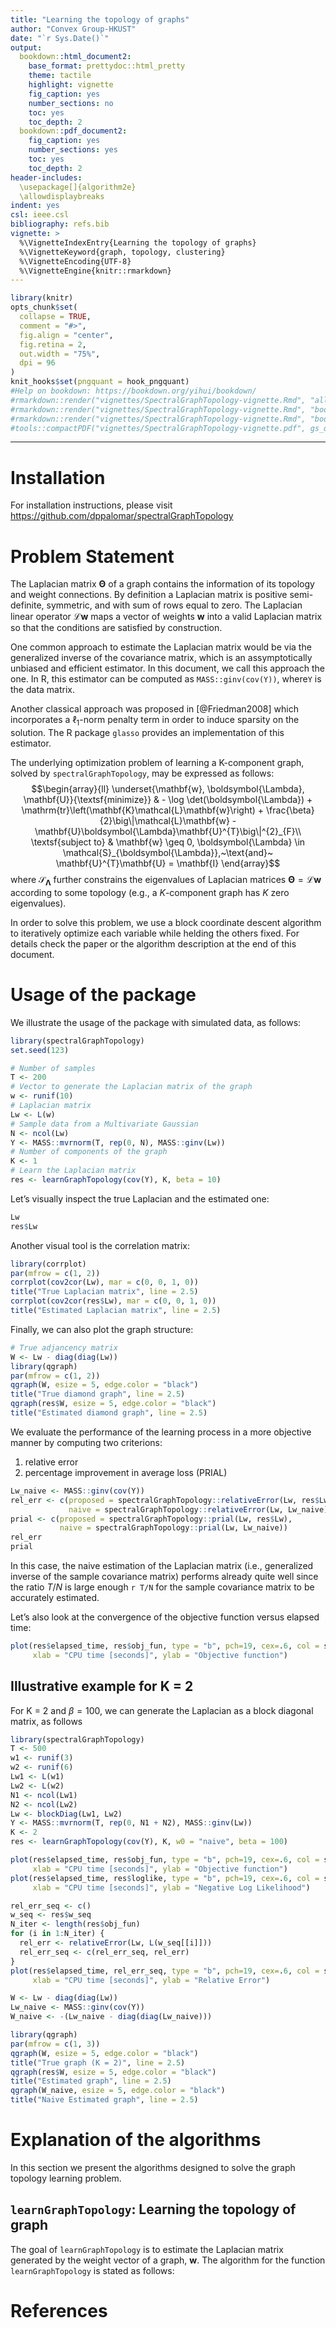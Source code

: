 ```yaml
---
title: "Learning the topology of graphs"
author: "Convex Group-HKUST"
date: "`r Sys.Date()`"
output:
  bookdown::html_document2:
    base_format: prettydoc::html_pretty
    theme: tactile
    highlight: vignette
    fig_caption: yes
    number_sections: no
    toc: yes
    toc_depth: 2
  bookdown::pdf_document2:
    fig_caption: yes
    number_sections: yes
    toc: yes
    toc_depth: 2
header-includes:
  \usepackage[]{algorithm2e}
  \allowdisplaybreaks
indent: yes
csl: ieee.csl
bibliography: refs.bib
vignette: >
  %\VignetteIndexEntry{Learning the topology of graphs}
  %\VignetteKeyword{graph, topology, clustering}
  %\VignetteEncoding{UTF-8}
  %\VignetteEngine{knitr::rmarkdown}
---
```


```r
library(knitr)
opts_chunk$set(
  collapse = TRUE,
  comment = "#>",
  fig.align = "center",
  fig.retina = 2,
  out.width = "75%",
  dpi = 96
)
knit_hooks$set(pngquant = hook_pngquant)
#Help on bookdown: https://bookdown.org/yihui/bookdown/
#rmarkdown::render("vignettes/SpectralGraphTopology-vignette.Rmd", "all")
#rmarkdown::render("vignettes/SpectralGraphTopology-vignette.Rmd", "bookdown::html_document2")
#rmarkdown::render("vignettes/SpectralGraphTopology-vignette.Rmd", "bookdown::pdf_document2")
#tools::compactPDF("vignettes/SpectralGraphTopology-vignette.pdf", gs_quality = "ebook")
```

-----------

# Installation

For installation instructions, please visit
[https://github.com/dppalomar/spectralGraphTopology](https://github.com/dppalomar/spectralGraphTopology)

# Problem Statement
The Laplacian matrix $\boldsymbol{\Theta}$ of a graph contains the information
of its topology and weight connections. By definition a Laplacian matrix is
positive semi-definite, symmetric, and with sum of rows equal to zero. The
Laplacian linear operator $\mathcal{L}\mathbf{w}$ maps a vector of weights
$\mathbf{w}$ into a valid Laplacian matrix so that the conditions are satisfied
by construction.

One common approach to estimate the Laplacian matrix would be via the generalized
inverse of the covariance matrix, which is an assymptotically unbiased and efficient
estimator. In this document, we call this approach the \textit{naive} one.
In R, this estimator can be computed as ``MASS::ginv(cov(Y))``,
where``Y`` is the data matrix.

Another classical approach was proposed in [@Friedman2008] which incorporates a
$\ell_1$-norm penalty term in order to induce sparsity on the solution. The R package
``glasso`` provides an implementation of this estimator.

The underlying optimization problem of learning a K-component graph, solved by
``spectralGraphTopology``, may be expressed as follows:
$$\begin{array}{ll}
\underset{\mathbf{w}, \boldsymbol{\Lambda}, \mathbf{U}}{\textsf{minimize}} & - \log \det(\boldsymbol{\Lambda})
+ \mathrm{tr}\left(\mathbf{K}\mathcal{L}\mathbf{w}\right)
+ \frac{\beta}{2}\big\|\mathcal{L}\mathbf{w} - \mathbf{U}\boldsymbol{\Lambda}\mathbf{U}^{T}\big\|^{2}_{F}\\
\textsf{subject to} & \mathbf{w} \geq 0, \boldsymbol{\Lambda} \in \mathcal{S}_{\boldsymbol{\Lambda}},~\text{and}~
\mathbf{U}^{T}\mathbf{U} = \mathbf{I}
\end{array}$$
where $\mathcal{S}_{\boldsymbol{\Lambda}}$ further constrains the eigenvalues of Laplacian matrices
$\boldsymbol{\Theta}=\mathcal{L}\mathbf{w}$ according to some topology (e.g., a $K$-component graph has $K$ zero eigenvalues).

In order to solve this problem, we use a block coordinate descent algorithm to
iteratively optimize each variable while helding the others fixed. For
details check the paper or the algorithm description at the end of this document.

# Usage of the package
We illustrate the usage of the package with simulated data, as follows:
```r
library(spectralGraphTopology)
set.seed(123)

# Number of samples
T <- 200
# Vector to generate the Laplacian matrix of the graph
w <- runif(10)
# Laplacian matrix
Lw <- L(w)
# Sample data from a Multivariate Gaussian
N <- ncol(Lw)
Y <- MASS::mvrnorm(T, rep(0, N), MASS::ginv(Lw))
# Number of components of the graph
K <- 1
# Learn the Laplacian matrix
res <- learnGraphTopology(cov(Y), K, beta = 10)
```

Let's visually inspect the true Laplacian and the estimated one:
```r
Lw
res$Lw
```

Another visual tool is the correlation matrix:

```r
library(corrplot)
par(mfrow = c(1, 2))
corrplot(cov2cor(Lw), mar = c(0, 0, 1, 0))
title("True Laplacian matrix", line = 2.5)
corrplot(cov2cor(res$Lw), mar = c(0, 0, 1, 0))
title("Estimated Laplacian matrix", line = 2.5)
```

Finally, we can also plot the graph structure:
```r
# True adjancency matrix
W <- Lw - diag(diag(Lw))
library(qgraph)
par(mfrow = c(1, 2))
qgraph(W, esize = 5, edge.color = "black")
title("True diamond graph", line = 2.5)
qgraph(res$W, esize = 5, edge.color = "black")
title("Estimated diamond graph", line = 2.5)
```

We evaluate the performance of the learning process in a more objective
manner by computing two criterions:

1. relative error
2. percentage improvement in average loss (PRIAL)


```r
Lw_naive <- MASS::ginv(cov(Y))
rel_err <- c(proposed = spectralGraphTopology::relativeError(Lw, res$Lw),
             naive = spectralGraphTopology::relativeError(Lw, Lw_naive))
prial <- c(proposed = spectralGraphTopology::prial(Lw, res$Lw),
           naive = spectralGraphTopology::prial(Lw, Lw_naive))
rel_err
prial
```

In this case, the naive estimation of the Laplacian matrix (i.e., generalized
inverse of the sample covariance matrix) performs already quite well since
the ratio $T/N$ is large enough `r T/N` for the sample covariance matrix to be
accurately estimated.

Let's also look at the convergence of the objective function versus elapsed time:
```r
plot(res$elapsed_time, res$obj_fun, type = "b", pch=19, cex=.6, col = scales::alpha("black", .5),
     xlab = "CPU time [seconds]", ylab = "Objective function")
```

## Illustrative example for K = 2

For K = 2 and $\beta = 100$, we can generate the Laplacian as a block diagonal matrix, as follows
```r
library(spectralGraphTopology)
T <- 500
w1 <- runif(3)
w2 <- runif(6)
Lw1 <- L(w1)
Lw2 <- L(w2)
N1 <- ncol(Lw1)
N2 <- ncol(Lw2)
Lw <- blockDiag(Lw1, Lw2)
Y <- MASS::mvrnorm(T, rep(0, N1 + N2), MASS::ginv(Lw))
K <- 2
res <- learnGraphTopology(cov(Y), K, w0 = "naive", beta = 100)

plot(res$elapsed_time, res$obj_fun, type = "b", pch=19, cex=.6, col = scales::alpha("black", .5),
     xlab = "CPU time [seconds]", ylab = "Objective function")
plot(res$elapsed_time, res$loglike, type = "b", pch=19, cex=.6, col = scales::alpha("black", .5),
     xlab = "CPU time [seconds]", ylab = "Negative Log Likelihood")

rel_err_seq <- c()
w_seq <- res$w_seq
N_iter <- length(res$obj_fun)
for (i in 1:N_iter) {
  rel_err <- relativeError(Lw, L(w_seq[[i]]))
  rel_err_seq <- c(rel_err_seq, rel_err)
}
plot(res$elapsed_time, rel_err_seq, type = "b", pch=19, cex=.6, col = scales::alpha("black", .5),
     xlab = "CPU time [seconds]", ylab = "Relative Error")

W <- Lw - diag(diag(Lw))
Lw_naive <- MASS::ginv(cov(Y))
W_naive <- -(Lw_naive - diag(diag(Lw_naive)))

library(qgraph)
par(mfrow = c(1, 3))
qgraph(W, esize = 5, edge.color = "black")
title("True graph (K = 2)", line = 2.5)
qgraph(res$W, esize = 5, edge.color = "black")
title("Estimated graph", line = 2.5)
qgraph(W_naive, esize = 5, edge.color = "black")
title("Naive Estimated graph", line = 2.5)
```
# Explanation of the algorithms

In this section we present the algorithms designed to solve the
graph topology learning problem.

## `learnGraphTopology`: Learning the topology of graph

The goal of `learnGraphTopology` is to estimate the Laplacian matrix generated
by the weight vector of a graph, $\mathbf{w}$. The algorithm for the function `learnGraphTopology`
is stated as follows:

\begin{algorithm}[H]
 \DontPrintSemicolon
 \KwData{$\mathbf{Y}$ (data matrix), $K$ (\#\{components\}), $\beta$ (regularization term),
 $\mathbf{w}^{(0)}$, $\boldsymbol{\lambda}^{(0)}$, $\mathbf{U}^{(0)}$ (initial parameter estimates),
 $\alpha_1$, $\alpha_2$ (lower and upper bound on the eigenvalues of the Laplacian matrix),
 $\rho$ (how much to increase beta per iteration).}
 \KwResult{$\boldsymbol{\Theta}$ (Laplacian matrix)}
 $N \gets \texttt{ncol}(\mathbf{Y})$\;
 \While{objective function do not converged \textbf{or} max \#\{iterations\} not reached}{
   $k \gets 0$\;
   \While{parameters do not converged \textbf{or} max \#\{iterations\} not reached}{
  $\mathbf{w}^{(k+1)} \gets \texttt{w\_update}(\mathbf{w}^{(k)}, \mathbf{U}^{(k)}, \boldsymbol{\lambda}^{(k)}, \beta, N, \mathbf{K})$\;
  $\mathbf{U}^{(k+1)} \gets \texttt{U\_update}(\mathbf{w}^{(k+1)}, N)$\;
  $\boldsymbol{\lambda}^{(k+1)} \gets \texttt{lambda\_update}(\mathbf{w}^{(k+1)},
  \mathbf{U}^{(k+1)}, \alpha_1, \alpha_2, \beta,N, K)$\;
  $k \gets k + 1$\;
  }
  $\beta \gets \beta (\rho + 1)$\;
 }
 \Return $\mathcal{L}(\mathbf{w}^{(k+1)})$\;
\end{algorithm}

\begin{algorithm}[H]
  \DontPrintSemicolon
  \SetKwFunction{Fwupdate}{\texttt{w\_update}}
  \SetKwProg{Fn}{Function}{:}{}
  \Fn{\Fwupdate{$\mathbf{w}, \mathbf{U}, \boldsymbol{\lambda}, \beta, N, \mathbf{K}$}}{
        $\nabla_{\mathbf{w}}f \gets \mathcal{L}^{\star}\left(\mathcal{L}\left(\mathbf{w}\right)
                        - \mathbf{U}  \texttt{diag}(\boldsymbol{\lambda}) {\mathbf{U}^{T}}
                        + \dfrac{\mathbf{K}}{\beta}\right)$\;
        \KwRet $\texttt{max}\left(0, \mathbf{w} - \dfrac{\nabla_{\mathbf{w}}f}{2N}\right)$\;
  }
  \;
\end{algorithm}

\begin{algorithm}[H]
  \DontPrintSemicolon
  \SetKwFunction{FwUupdate}{\texttt{U\_update}}
  \SetKwProg{Fn}{Function}{:}{}
  \Fn{\FwUupdate{$\mathbf{w}, N, K$}}{
        \KwRet \texttt{eigenvectors}$(\mathcal{L}(\mathbf{w}))$[K+1:N] \# \textit{increasing order w.r.t. eigenvalues}\;
  }
  \;
\end{algorithm}

\begin{algorithm}[H]
  \DontPrintSemicolon
  \SetKwFunction{Fwlambdaupdate}{\texttt{lambda\_update}}
  \SetKwProg{Fn}{Function}{:}{}
  \Fn{\Fwlambdaupdate{$\mathbf{w}, \mathbf{U}, \alpha_1, \alpha_2, \beta, N, K$}}{
        $\mathbf{d} \gets \texttt{diag}\left(\mathbf{U}^{T} \mathcal{L}(\mathbf{w})\mathbf{U}\right)$\;
        $\boldsymbol{\lambda} \gets \frac{1}{2}\left(\mathbf{d} +
                \sqrt{\mathbf{d} \odot \mathbf{d} + \frac{4}{\beta}}\right)$
                \# $\odot$ \textit{means element-wise multiplication} \;
        \eIf{$\boldsymbol{\lambda}$ has its elements in nondecreasing order
             \textbf{and} $\min(\boldsymbol{\lambda}) \geq \alpha_1$
             \textbf{and} $\max(\boldsymbol{\lambda}) \leq \alpha_2$} {
            \KwRet $\boldsymbol{\lambda}$\;
        } {
            set to $\alpha_1$ the elements of $\boldsymbol{\lambda}$
            whose values are less than $\alpha_1$ \;
            set to $\alpha_2$ the elements of $\boldsymbol{\lambda}$
            whose values are greater than $\alpha_2$\;
        }
        \eIf{$\boldsymbol{\lambda}$ has its elements in nondecreasing order} {
            \KwRet $\boldsymbol{\lambda}$\;
        } {
            $\mathbf{raise}$ \texttt{Exception}(\textit{"eigenvalues are not in increasing order"})\;
        }
  }
  \;
\end{algorithm}

# References {-}
\setlength{\parindent}{-0.2in}
\setlength{\leftskip}{0.2in}
\setlength{\parskip}{8pt}
\noindent
